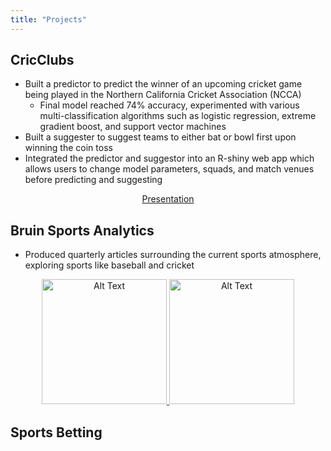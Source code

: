 ```yaml
---
title: "Projects"
---
```




## CricClubs

- Built a predictor to predict the winner of an upcoming cricket game being played in the Northern California Cricket Association (NCCA)
  + Final model reached 74% accuracy, experimented with various multi-classification algorithms such as logistic regression, extreme gradient boost, and support vector machines
- Built a suggester to suggest teams to either bat or bowl first upon winning the coin toss
- Integrated the predictor and suggestor into an R-shiny web app which allows users to change model parameters, squads, and match venues before predicting and suggesting

<div style="text-align: center;">
  [Presentation](SeniorProjectFinalPresentation.pdf){.btn .btn-outline-primary}
</div>


## Bruin Sports Analytics

- Produced quarterly articles surrounding the current sports atmosphere, exploring sports like baseball and cricket


<div style="text-align: center;">
  <a href="https://www.bruinsportsanalytics.com/post/yankees-sixty-homers" target="_blank">
    <img src="Yankee.png" alt="Alt Text" width="200" class="image-hover">
  </a>
  <a href="https://www.bruinsportsanalytics.com/post/cricket-ipl-evolution" target="_blank">
    <img src="IPL.png" alt="Alt Text" width="200" class="image-hover">
  </a>
</div>


## Sports Betting







